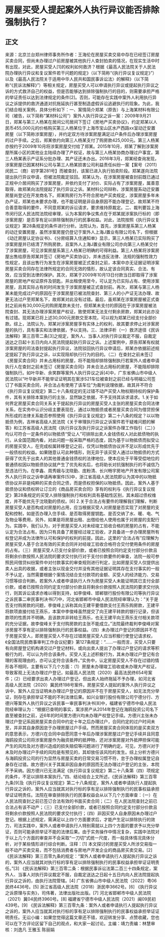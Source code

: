 # 房屋买受人提起案外人执行异议能否排除强制执行？
## 正文
来源：北京兰台郑州律师事务所作者：王海伦在房屋买卖交易中存在已经签订房屋买卖合同，但尚未办理过户前房屋被其他执行人查封拍卖的情况，在现实生活中时有出现，对此，房屋买受人[1]的权利如何救济？根据《最高人民法院关于人民法院办理执行异议和复议案件若干问题的规定》（以下简称“《执行异议复议规定》”）以及《最高人民法院关于适用中华人民共和国民事诉讼法〉的解释》（以下简称“《民诉法解释》”）等相关规定，房屋买受人可以申请执行异议或提起执行异议之诉的方式救济自己的权益，但是否能够达到排除强制执行的目的，则需要承担严格的举证责任以达到法律规定的条件[2]。否则，可能存在实践中案外人利用执行异议之诉提供的救济通道对抗拖延执行甚至制造虚假诉讼逃避执行的现象。为此，我们结合相关案例，具体分析如下：一、案情简介郑某（原告）与上海某材料有限公司（被告，以下简称“某材料公司”）案外人执行异议之诉一案：2009年9月21日，郑某与第三人杨某在居间公司居间下签订《房地产买卖协议》，约定郑某以人民币455,000元的价格购买第三人杨某位于上海市宝山区水产西路xx室动迁安置房屋（以下简称涉案房屋），并约定双方待涉案房屋满足过户条件后办理涉案房屋的过户手续。之后，郑某依约向第三人杨某支付了购房款425,000元。第三人杨某亦按约于2009年10月将涉案房屋交付给了郑某。2015年10月，郑某了解到涉案房屋所属小区的其他业主陆续办理了产权证，故与第三人杨某协商办理过户事宜，第三人杨某表示产证系分批办理、其产证还未办出。2016年3月，郑某经查询发现，涉案房屋已因某材料公司与第三人杨某损害公司利益责任纠纷一案【案号（2011）闵民二（商）初字第281号】而被查封，该案已进入执行拍卖阶段。郑某遂向法院提出执行异议申请，但被法院裁定驳回。郑某认为，在涉案房屋被查封前既已通过正规中介居间购买了涉案房屋，并依约支付了对价、实际占有了涉案房屋，属善意取得，故郑某向法院提起了执行异议之诉。某材料公司辩称，涉案房屋系动迁安置房屋尚登记在开发商名下。郑某购房行为不符合房地产买卖规定，涉案房屋多年未办产证，郑某也未要求办理，也不能证明是非自身原因不能办理登记，故郑某不符合善意取得的要件，不同意郑某的诉讼请求，要求维持原裁定。二、裁判要旨上海市闵行区人民法院法院经审理，认为本案的争议焦点在于郑某就涉案执行标的（即涉案房屋）是否享有足以排除强制执行的民事权益。对此，法院按照《执行异议复议规定》第28条规定的条件进行分析。法院认为，首先，涉案房屋系第三人杨某的动迁安置房屋，虽然涉案房屋仍登记于案外人上海J置业有限公司名下，但根据《动迁房屋认定协议书》、《分房结算入住通知单》显示，第三人杨某已实际购买了涉案房屋并已结清了所购房款，且案外人上海J置业有限公司亦向第三人杨某交付了涉案房屋，可见涉案房屋系第三人杨某已明确的可得利益。第三人杨某将涉案房屋出售给原告郑某并签订《房地产买卖协议》，并未违反法律、法规的强制性效力性规定，且该出售行为发生在涉案房屋被正式查封之前，本案中亦无证据证明涉案房屋买卖合同存在法律所规定的合同无效的情形，故认定该合同真实、合法、有效，应当受到法律的保护。其次，郑某于2009年10月13日付款当日即取得了涉案房屋的房地产权证原件及钥匙，并出租使用至今，可认定为已实际占有、使用涉案房屋，且其实际占有的时间发生于涉案房屋被正式查封前。再次，郑某与第三人杨某未能完成过户的原因在于涉案房屋已被法院查封、第三人的小产证无法办理、故更无法过户至郑某名下，故郑某对此没有过错。最后，虽郑某在涉案房屋被正式查封之前尚有30,000元的购房尾款未支付，但郑某未支付的原因在于涉案房屋被法院查封、其无法办理涉案房屋产权证，致使郑某无法支付剩余房款，郑某对此亦没有过错。现郑某已将上述30,000元房款交至本院，可以视为郑某已经支付全部价款。综上，法院认为，郑某对涉案房屋享有实体上的权利，故其要求停止对涉案房屋的执行，具有事实和法律依据，予以支持。三、法律评析（一）救济途径《民诉法解释》第三百零二条[3]之规定，案外人、当事人对执行异议裁定不服，自裁定送达之日起十五日内向人民法院提起执行异议之诉。上述案例中，原告郑某有权就涉案房屋的司法查封提起执行异议，法院驳回执行异议申请后，郑某亦依据前述规定提起了执行异议之诉，以实现阻却执行行为的目的。（二）在查封之前未签订《房屋买卖合同》并未占用标的房屋，将不能阻却排除强制执行若案外人或者申请执行人在查封之前未签订《房屋买卖合同》并未合法占用标的房屋，不能阻却排除强制执行。如叶华新、余笑群等案外人执行异议之诉[4]中，广东省佛山市中级人民法院以“叶华新并不能举证证明其在案涉S21车位被查封之前已经与明福公司签订了书面买卖合同，并合法占有使用了该车位”为裁判说理依据，故其并不符合《执行异议复议规定》第二十八条规定的无过错不动产买受人物权期待权的保护条件，其有关排除本案执行的主张，显然缺乏依据，不予支持其诉求请求。1.关于如何界定房屋买卖合同关系关于提起执行异议的房屋买受人主张的房屋买卖合同法律关系，在实务中认识分歧主要表现在，通过以物抵债或者房屋买卖合同为借贷担保所形成的法律关系能否参照使用《执行异议复议规定》第二十八条的规定？以以物抵债为例，吉林省高级人民法院《关于审理执行异议之诉案件若干疑难问题的解答》和江苏省高级人民法院《执行异议及执行异议之诉案件办理工作指引（二）》均认可符合一定条件的以物抵债“受让人”可排除出卖人金钱债权人对此抵债物的执行。从全国范围内看，对此问题一般采取严格的态度，因为基于以物抵债而拟受让的房屋买受人，在完成权属转移登记之前，仅凭以物抵债协议并不足以形成优先于一般债权的权益。如果随意认可此种情形，则无异于该买受人通过以物抵债的方式获得了优先于出卖人的其他普通金钱债权的法律地位，使本应处于平等受偿地位的普通债权因以物抵债协议就产生了优先和劣后，也将助长对抗强制执行的不诚信乃至违法行为。在李鑫、周秀娥与沈晓勤、庞粉清、长兴畅宇房地产开发有限公司案外人执行异议之诉申请再审案件[5]中，浙江省高级人民法院即认为其中的以物抵债协议并非是纯粹的买卖合同之债，而是债权担保的以物抵债。因此，案外人基于抵债协议和债权转让订立的《商品房买卖合同》享有的权利与《执行异议复议规定》第28条规定的买受人排除强制执行和权利具有基础性区别，其未超过债权维度，并不能优先于沈晓勤的债权。[6] 2.关于合法占有要件的理解我们理解，判断房屋买受人是否构成对房屋的占用，应当根据买受人对房屋是否实现了对房屋的支配和控制，如是否办理入住手续、是否取得房屋钥匙、是否交纳了水、暖、电、气及物业等费用，另外，如果是将房屋出租、出借给他人使用也属于对房屋的支配行为。实践中，我们认为，对于房屋买受人对未经竣工验收合格的房屋的占有，不能认定为合法占有。因为只有具备了房屋经过竣工验收，才具备进一步办理房屋所有权登记并成为法律所认可和保护的权利的前提。因此，这里的“合法占有”应理解为房屋买受人基于合法有效的买卖合同并对经竣工验收合格符合交付使用条件的房屋的占有。（三）房屋买受人已支付全部价款，或者已按照合同约定支付部分价款且将剩余价款按照人民法院的要求交付执行对于支付价款要件的审查，法院一般可参照民间借贷纠纷案件中对付款事实的审查规则进行判定，比如房屋买受人仅提供出卖人出具的收据，或者主张以现金交付并没有其他证据证明其存在支付事实的一般不予认定，当然需要根据个案情况结合支付款项的金额、买受人的经济能力、交易习惯等综合判断。若案外人或者申请执行人作为房屋买受人未能证明其已支付全部价款，或者已按照合同约定支付部分价款且将剩余价款按照人民法院的要求交付执行，则其诉讼请求亦难以得到支持，如李俊峰、邯郸银行股份有限公司等执行异议之诉民事二审民事判决书[7]中，河北省邯郸市中级人民法院经审理认为：“关于是否支付购房款的问题，李俊峰上诉称其向王建平要借款支付王燕乐购房款，王建平将款项直接付给王燕乐，本案中李俊峰虽然提交了向王建平转款的银行记录，但该款项的性质并不明确，且该款并非转给王燕乐，也无王建平向王燕乐支付相关款项的充分证据，故李俊峰关于支付购房款的主张不能成立。”法院最终裁判李俊峰对案涉房屋不享有足以排除强制执行的民事权益。（四）未办理过户登记的原因并不在于房屋买受人，即房屋买受人不存在过错房屋买受人应当积极行使登记请求权，《全国法院民商事审判工作会议纪要》第127条规定：“......一般而言，买受人只要有向房屋登记机构递交过户登记材料，或向出卖人提出了办理过户登记的请求等积极行为的，可以认为符合该条件。买受人无上述积极行为，其未办理过户登记有合理的客观理由的，亦可认定符合该条件。”实务中，认定房屋买受人不存在过错的情形各不相同，主要有以下几个方面：（1）房屋未办理竣工验收或未办理大产权证，导致客观上无法办理过户登记，如最高人民法院（2020）最高法民终654号案件；（2）已经要求出卖人办理过户登记，但出卖人始终拖延不予办理，如河北省高级人民法院（2020）冀民终198号案件。房屋买受人提起的案外人执行异议之诉中，案外人应当证明未办理过户登记的原因并不在于房屋买受人，如无法充分举证，则存在承担举证不能的不利法律后果。如兴业银行股份有限公司宁德分行、方德兴等案外人执行异议之诉民事一审民事判决书[8]中，福建省宁德市中级人民法院经审理认为：“根据已查明的事实，案涉房产从2014年登记在海鸥投资公司名下直至被查封之前，近6年的时间里方德兴均未办理产权登记手续。方德兴主张未办理过户登记系因房屋买卖合同中约定十年之后办理过户，合同约定的过户时间未至，并非其自身原因怠于办理房屋过户手续。然而房屋买卖合同体现的是买卖双方的意思表示，方德兴在合同中自愿同意十年后办理涉案房屋过户登记手续并且同意海鸥投资公司将涉案房屋作为融资抵押的抵押物，还对涉案房屋对外抵押担保可能产生的风险及对方德兴造成的损失赔偿等问题进行了明确约定。可见，方德兴对于未及时办理过户手续的风险是有预见的，其却放任该风险的发生。综上分析方德兴与海鸥投资公司的行为显然与房屋买卖的日常交易习惯不符，怠于办理权属登记自身存在过错。故方德兴关于其属非因自身的原因而无法办理过户登记的主张，本院不予采纳。因方德兴已无法满足《执行异议复议规定》第二十八条第（四）项规定的条件，不足以排除本案执行。”四、结论结合上文所述，《民诉法解释》第三百零九条[9]及《执行异议复议规定》第二十八条规定，案外人或者申请执行人提起执行异议之诉的，案外人应当就其对执行标的享有足以排除强制执行的民事权益承担举证证明责任。法院在审查排除执行的民事权益会从以下几个方面审查：（一）在人民法院查封之前已签订合法有效的书面买卖合同；（二）在人民法院查封之前已合法占有该不动产；（三）已支付全部价款，或者已按照合同约定支付部分价款且将剩余价款按照人民法院的要求交付执行；（四）非因买受人自身原因未办理过户登记。根据上述规定，需满足以上四个方面要求后，才能产生足以排除执行的效力，司法实践中，案外人或者申请执行人特别需就以上四个方面的要求予以充分举证，否则可能承担举证不能的法律后果。由于实务操作中情况复杂，实践中法院对于以上几个方面的审查并不会采取“一刀切”式统一尺度，而一般具体情况具体分析，对于某些情形进行综合判断。注释：[1] 本文探讨的房屋买受人所涉交易指一般不动产买卖交易，而不包括消费者与房地产开发企业的商品房买卖交易。[2] 《民诉法解释》第三百零九条的规定：“案外人或者申请执行人提起执行异议之诉的，案外人应当就其对执行标的享有足以排除强制执行的民事权益承担举证证明责任。”[3] 《民诉法解释》第三百零二条：根据民事诉讼法第二百三十四条规定，案外人、当事人对执行异议裁定不服，自裁定送达之日起十五日内向人民法院提起执行异议之诉的，由执行法院管辖。[4] 广东省佛山市中级人民法院（2022）粤06民终4436号。[5] 浙江省高级人民法院（2018）浙民申3662号。[6] 《执行异议之诉原理与实务》，司伟著，法律出版社出版。[7] 河北省邯郸市中级人民法院（2021）冀04民终3960号。[8] 福建省宁德市中级人民法院（2021）闽09民初439号。[9] 《民诉法解释》第三百零九条：案外人或者申请执行人提起执行异议之诉的，案外人应当就其对执行标的享有足以排除强制执行的民事权益承担举证证明责任。无讼小编：如果您觉得这篇文章还不错，欢迎转发分享、点赞收藏，您也可以在下方评论区留下自己的观点，和大家一起讨论。主编：靖力责编：林慧审核：刘逸凡 王雅玉 陈丽娟 